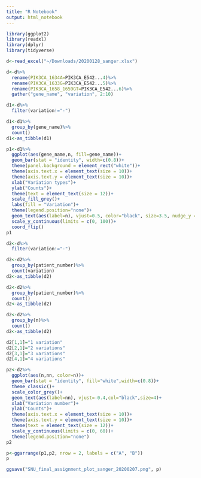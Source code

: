 ```yaml
---
title: "R Notebook"
output: html_notebook
---
```


```r
library(ggplot2)
library(readxl)
library(dplyr)
library(tidyverse)
```


```r
d<-read_excel("~/Downloads/20200128_sanger.xlsx")
```

```r
d<-d%>%
  rename(PIK3CA_1634A=PIK3CA_E542...4)%>%
  rename(PIK3CA_1633G=PIK3CA_E542...5)%>%
  rename(PIK3CA_1658_1659GT=PIK3CA_E542...6)%>%
  gather("gene_name", "variation", 2:10)
```

```r
d1<-d%>%
  filter(variation!="-")
```

```r
d1<-d1%>%
  group_by(gene_name)%>%
  count()
d1<-as_tibble(d1)
```


```r
p1<-d1%>%
  ggplot(aes(gene_name,n, fill=gene_name))+
  geom_bar(stat = "identity", width=c(0.8))+
  theme(panel.background = element_rect("white"))+
  theme(axis.text.x = element_text(size = 10))+
  theme(axis.text.y = element_text(size = 10))+
  xlab("Variation types")+
  ylab("Counts")+
  theme(text = element_text(size = 12))+
  scale_fill_grey()+
  labs(fill = "Variation")+
  theme(legend.position="none")+
  geom_text(aes(label=n), vjust=0.5, color="black", size=3.5, nudge_y = 2)+
  scale_y_continuous(limits = c(0, 100))+
  coord_flip()
p1
```


```r
d2<-d%>%
  filter(variation!="-")
```


```r
d2<-d2%>%
  group_by(patient_number)%>%
  count(variation)
d2<-as_tibble(d2)
```


```r
d2<-d2%>%
  group_by(patient_number)%>%
  count()
d2<-as_tibble(d2)
```

```r
d2<-d2%>%
  group_by(n)%>%
  count()
d2<-as_tibble(d2)
```

```r
d2[1,1]="1 variation"
d2[2,1]="2 variations"
d2[3,1]="3 variations"
d2[4,1]="4 variations"
```


```r
p2<-d2%>%
  ggplot(aes(n,nn, color=n))+
  geom_bar(stat = "identity", fill="white",width=c(0.8))+
  theme_classic()+
  scale_color_grey()+
  geom_text(aes(label=nn), vjust=-0.4,col="black",size=4)+
  xlab("Variation number")+
  ylab("Counts")+
  theme(axis.text.x = element_text(size = 10))+
  theme(axis.text.y = element_text(size = 10))+
  theme(text = element_text(size = 12))+
  scale_y_continuous(limits = c(0, 60))+
  theme(legend.position="none")
p2
```


```r
p<-ggarrange(p1,p2, nrow = 2, labels = c("A", "B"))
p
```
```r
ggsave("SNU_final_assignment_plot_sanger_20200207.png", p)
```

